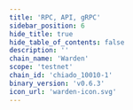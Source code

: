 ```yaml
---
title: 'RPC, API, gRPC'
sidebar_position: 6
hide_title: true
hide_table_of_contents: false
description: ''
chain_name: 'Warden'
scope: 'testnet'
chain_id: 'chiado_10010-1'
binary_version: 'v0.6.3'
icon_url: 'warden-icon.svg'
---
```



<PageTitle
  iconUrl="img/warden-icon.svg"
  title="Warden NODERS Public Endpoints"
  chainId="chiado_10010-1"
  version="v0.6.3"
/>

<Endpoints
  api="https://warden-t-api.noders.services"
  rpc="https://warden-t-rpc.noders.services"
  grpc="warden-t-grpc.noders.services:443"
  jsonRpc=""
/>